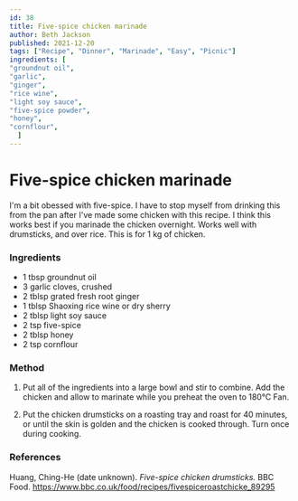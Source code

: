 ```yaml
---
id: 38
title: Five-spice chicken marinade
author: Beth Jackson
published: 2021-12-20
tags: ["Recipe", "Dinner", "Marinade", "Easy", "Picnic"]
ingredients: [
"groundnut oil",
"garlic",
"ginger",
"rice wine",
"light soy sauce",
"five-spice powder",
"honey",
"cornflour",
  ]
---
```


# Five-spice chicken marinade

<BlogTextWrapper>

I'm a bit obessed with five-spice. I have to stop myself from drinking this from the pan after I've made some chicken with this recipe. I think this works best if you marinade the chicken overnight. Works well with drumsticks, and over rice. This is for 1 kg of chicken.

</BlogTextWrapper>

<BlogTextWrapper>

### Ingredients

- 1 tbsp groundnut oil
- 3 garlic cloves, crushed
- 2 tblsp grated fresh root ginger
- 1 tblsp Shaoxing rice wine or dry sherry
- 2 tblsp light soy sauce
- 2 tsp five-spice
- 2 tblsp honey
- 2 tsp cornflour

</BlogTextWrapper>

<BlogTextWrapper>

### Method

1. Put all of the ingredients into a large bowl and stir to combine. Add the chicken and allow to marinate while you preheat the oven to 180°C Fan.

2. Put the chicken drumsticks on a roasting tray and roast for 40 minutes, or until the skin is golden and the chicken is cooked through. Turn once during cooking.

<Timer inputHours={0} inputMinutes={40} inputSeconds={0} />

</BlogTextWrapper>

<BlogTextWrapper>

### References

Huang, Ching-He (date unknown). _Five-spice chicken drumsticks._ BBC Food. https://www.bbc.co.uk/food/recipes/fivespiceroastchicke_89295

</BlogTextWrapper>

<ClickableTags tags={tags} />
